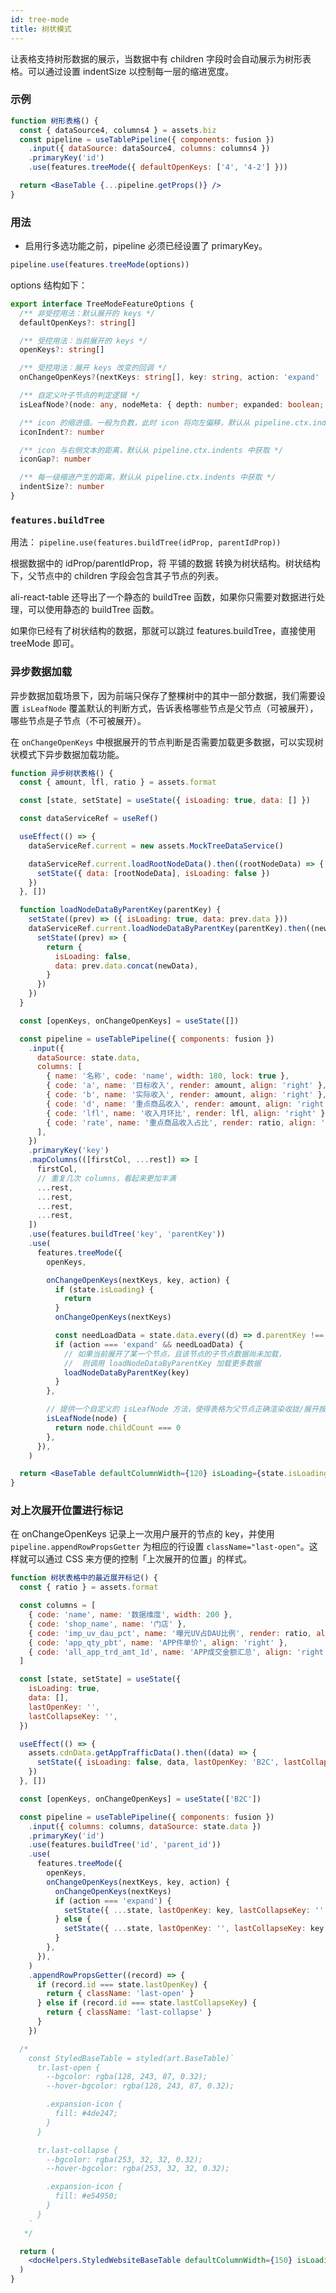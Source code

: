 ```yaml
---
id: tree-mode
title: 树状模式
---
```


让表格支持树形数据的展示，当数据中有 children 字段时会自动展示为树形表格。可以通过设置 indentSize 以控制每一层的缩进宽度。

### 示例

```jsx live
function 树形表格() {
  const { dataSource4, columns4 } = assets.biz
  const pipeline = useTablePipeline({ components: fusion })
    .input({ dataSource: dataSource4, columns: columns4 })
    .primaryKey('id')
    .use(features.treeMode({ defaultOpenKeys: ['4', '4-2'] }))

  return <BaseTable {...pipeline.getProps()} />
}
```

### 用法

- 启用行多选功能之前，pipeline 必须已经设置了 primaryKey。

```jsx
pipeline.use(features.treeMode(options))
```

options 结构如下：

```typescript
export interface TreeModeFeatureOptions {
  /** 非受控用法：默认展开的 keys */
  defaultOpenKeys?: string[]

  /** 受控用法：当前展开的 keys */
  openKeys?: string[]

  /** 受控用法：展开 keys 改变的回调 */
  onChangeOpenKeys?(nextKeys: string[], key: string, action: 'expand' | 'collapse'): void

  /** 自定义叶子节点的判定逻辑 */
  isLeafNode?(node: any, nodeMeta: { depth: number; expanded: boolean; rowKey: string }): boolean

  /** icon 的缩进值。一般为负数，此时 icon 将向左偏移，默认从 pipeline.ctx.indents 中获取 */
  iconIndent?: number

  /** icon 与右侧文本的距离，默认从 pipeline.ctx.indents 中获取 */
  iconGap?: number

  /** 每一级缩进产生的距离，默认从 pipeline.ctx.indents 中获取 */
  indentSize?: number
}
```

### `features.buildTree`

用法： `pipeline.use(features.buildTree(idProp, parentIdProp))`

根据数据中的 idProp/parentIdProp，将 平铺的数据 转换为树状结构。树状结构下，父节点中的 children 字段会包含其子节点的列表。

ali-react-table 还导出了一个静态的 buildTree 函数，如果你只需要对数据进行处理，可以使用静态的 buildTree 函数。

如果你已经有了树状结构的数据，那就可以跳过 features.buildTree，直接使用 treeMode 即可。

### 异步数据加载

异步数据加载场景下，因为前端只保存了整棵树中的其中一部分数据，我们需要设置 `isLeafNode` 覆盖默认的判断方式，告诉表格哪些节点是父节点（可被展开），哪些节点是子节点（不可被展开）。

在 `onChangeOpenKeys` 中根据展开的节点判断是否需要加载更多数据，可以实现树状模式下异步数据加载功能。

```jsx live
function 异步树状表格() {
  const { amount, lfl, ratio } = assets.format

  const [state, setState] = useState({ isLoading: true, data: [] })

  const dataServiceRef = useRef()

  useEffect(() => {
    dataServiceRef.current = new assets.MockTreeDataService()

    dataServiceRef.current.loadRootNodeData().then((rootNodeData) => {
      setState({ data: [rootNodeData], isLoading: false })
    })
  }, [])

  function loadNodeDataByParentKey(parentKey) {
    setState((prev) => ({ isLoading: true, data: prev.data }))
    dataServiceRef.current.loadNodeDataByParentKey(parentKey).then((newData) => {
      setState((prev) => {
        return {
          isLoading: false,
          data: prev.data.concat(newData),
        }
      })
    })
  }

  const [openKeys, onChangeOpenKeys] = useState([])

  const pipeline = useTablePipeline({ components: fusion })
    .input({
      dataSource: state.data,
      columns: [
        { name: '名称', code: 'name', width: 180, lock: true },
        { code: 'a', name: '目标收入', render: amount, align: 'right' },
        { code: 'b', name: '实际收入', render: amount, align: 'right' },
        { code: 'd', name: '重点商品收入', render: amount, align: 'right' },
        { code: 'lfl', name: '收入月环比', render: lfl, align: 'right' },
        { code: 'rate', name: '重点商品收入占比', render: ratio, align: 'right' },
      ],
    })
    .primaryKey('key')
    .mapColumns(([firstCol, ...rest]) => [
      firstCol,
      // 重复几次 columns，看起来更加丰满
      ...rest,
      ...rest,
      ...rest,
      ...rest,
    ])
    .use(features.buildTree('key', 'parentKey'))
    .use(
      features.treeMode({
        openKeys,

        onChangeOpenKeys(nextKeys, key, action) {
          if (state.isLoading) {
            return
          }
          onChangeOpenKeys(nextKeys)

          const needLoadData = state.data.every((d) => d.parentKey !== key)
          if (action === 'expand' && needLoadData) {
            // 如果当前展开了某一个节点，且该节点的子节点数据尚未加载，
            //  则调用 loadNodeDataByParentKey 加载更多数据
            loadNodeDataByParentKey(key)
          }
        },

        // 提供一个自定义的 isLeafNode 方法，使得表格为父节点正确渲染收拢/展开按钮
        isLeafNode(node) {
          return node.childCount === 0
        },
      }),
    )

  return <BaseTable defaultColumnWidth={120} isLoading={state.isLoading} {...pipeline.getProps()} />
}
```

### 对上次展开位置进行标记

在 onChangeOpenKeys 记录上一次用户展开的节点的 key，并使用 `pipeline.appendRowPropsGetter` 为相应的行设置 `className="last-open"`。这样就可以通过 CSS 来方便的控制「上次展开的位置」的样式。

```jsx live
function 树状表格中的最近展开标记() {
  const { ratio } = assets.format

  const columns = [
    { code: 'name', name: '数据维度', width: 200 },
    { code: 'shop_name', name: '门店' },
    { code: 'imp_uv_dau_pct', name: '曝光UV占DAU比例', render: ratio, align: 'right' },
    { code: 'app_qty_pbt', name: 'APP件单价', align: 'right' },
    { code: 'all_app_trd_amt_1d', name: 'APP成交金额汇总', align: 'right' },
  ]

  const [state, setState] = useState({
    isLoading: true,
    data: [],
    lastOpenKey: '',
    lastCollapseKey: '',
  })

  useEffect(() => {
    assets.cdnData.getAppTrafficData().then((data) => {
      setState({ isLoading: false, data, lastOpenKey: 'B2C', lastCollapseKey: '' })
    })
  }, [])

  const [openKeys, onChangeOpenKeys] = useState(['B2C'])

  const pipeline = useTablePipeline({ components: fusion })
    .input({ columns: columns, dataSource: state.data })
    .primaryKey('id')
    .use(features.buildTree('id', 'parent_id'))
    .use(
      features.treeMode({
        openKeys,
        onChangeOpenKeys(nextKeys, key, action) {
          onChangeOpenKeys(nextKeys)
          if (action === 'expand') {
            setState({ ...state, lastOpenKey: key, lastCollapseKey: '' })
          } else {
            setState({ ...state, lastOpenKey: '', lastCollapseKey: key })
          }
        },
      }),
    )
    .appendRowPropsGetter((record) => {
      if (record.id === state.lastOpenKey) {
        return { className: 'last-open' }
      } else if (record.id === state.lastCollapseKey) {
        return { className: 'last-collapse' }
      }
    })

  /*
    const StyledBaseTable = styled(art.BaseTable)`
      tr.last-open {
        --bgcolor: rgba(128, 243, 87, 0.32);
        --hover-bgcolor: rgba(128, 243, 87, 0.32);

        .expansion-icon {
          fill: #4de247;
        }
      }

      tr.last-collapse {
        --bgcolor: rgba(253, 32, 32, 0.32);
        --hover-bgcolor: rgba(253, 32, 32, 0.32);

        .expansion-icon {
          fill: #e54950;
        }
      }
    `
   */

  return (
    <docHelpers.StyledWebsiteBaseTable defaultColumnWidth={150} isLoading={state.isLoading} {...pipeline.getProps()} />
  )
}
```

